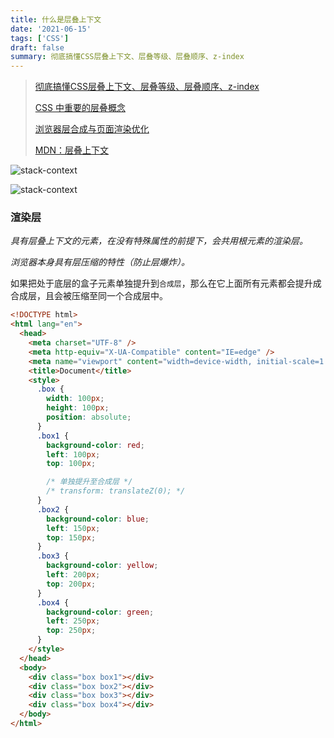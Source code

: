 ```yaml
---
title: 什么是层叠上下文
date: '2021-06-15'
tags: ['CSS']
draft: false
summary: 彻底搞懂CSS层叠上下文、层叠等级、层叠顺序、z-index
---
```


> [彻底搞懂CSS层叠上下文、层叠等级、层叠顺序、z-index](https://juejin.cn/post/6844903667175260174)
>
> [CSS 中重要的层叠概念](https://juejin.cn/post/6844904145766334472)
>
> [浏览器层合成与页面渲染优化](https://juejin.cn/post/6844903966573068301)
>
> [MDN：层叠上下文](https://developer.mozilla.org/zh-CN/docs/Web/CSS/CSS_Positioning/Understanding_z_index/The_stacking_context)

![stack-context](/static/images/stack-context/01.png)

![stack-context](/static/images/stack-context/02.png)

### 渲染层

_具有层叠上下文的元素，在没有特殊属性的前提下，会共用根元素的渲染层。_

_浏览器本身具有层压缩的特性（防止层爆炸）。_

如果把处于底层的盒子元素单独提升到`合成层`，那么在它上面所有元素都会提升成合成层，且会被压缩至同一个合成层中。

```html
<!DOCTYPE html>
<html lang="en">
  <head>
    <meta charset="UTF-8" />
    <meta http-equiv="X-UA-Compatible" content="IE=edge" />
    <meta name="viewport" content="width=device-width, initial-scale=1.0" />
    <title>Document</title>
    <style>
      .box {
        width: 100px;
        height: 100px;
        position: absolute;
      }
      .box1 {
        background-color: red;
        left: 100px;
        top: 100px;

        /* 单独提升至合成层 */
        /* transform: translateZ(0); */
      }
      .box2 {
        background-color: blue;
        left: 150px;
        top: 150px;
      }
      .box3 {
        background-color: yellow;
        left: 200px;
        top: 200px;
      }
      .box4 {
        background-color: green;
        left: 250px;
        top: 250px;
      }
    </style>
  </head>
  <body>
    <div class="box box1"></div>
    <div class="box box2"></div>
    <div class="box box3"></div>
    <div class="box box4"></div>
  </body>
</html>
```
